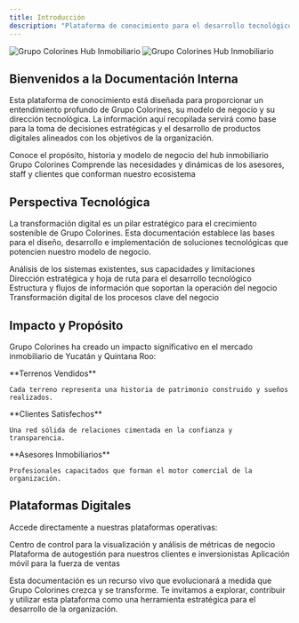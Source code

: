 ```yaml
---
title: Introducción
description: "Plataforma de conocimiento para el desarrollo tecnológico y estratégico del hub inmobiliario"
---
```


<img
  className="block dark:hidden rounded-lg"
  src="/images/hero.webp"
  alt="Grupo Colorines Hub Inmobiliario"
/>
<img
  className="hidden dark:block rounded-lg" 
  src="/images/hero.webp"
  alt="Grupo Colorines Hub Inmobiliario"
/>

## Bienvenidos a la Documentación Interna

Esta plataforma de conocimiento está diseñada para proporcionar un entendimiento profundo de Grupo Colorines, su modelo de negocio y su dirección tecnológica. La información aquí recopilada servirá como base para la toma de decisiones estratégicas y el desarrollo de productos digitales alineados con los objetivos de la organización.

<CardGroup cols={2}>
  <Card
    title="Entender la Organización"
    icon="building"
    href="/introduccion/que-es-colorines"
  >
    Conoce el propósito, historia y modelo de negocio del hub inmobiliario Grupo Colorines
  </Card>
  <Card
    title="Explorar el Ecosistema"
    icon="users"
    href="/ecosistema/usuarios"
  >
    Comprende las necesidades y dinámicas de los asesores, staff y clientes que conforman nuestro ecosistema
  </Card>
</CardGroup>

## Perspectiva Tecnológica

La transformación digital es un pilar estratégico para el crecimiento sostenible de Grupo Colorines. Esta documentación establece las bases para el diseño, desarrollo e implementación de soluciones tecnológicas que potencien nuestro modelo de negocio.

<CardGroup cols={2}>
  <Card
    title="Estado Actual"
    icon="chart-network"
    href="/plataforma-actual/diagnostico-sistemas"
  >
    Análisis de los sistemas existentes, sus capacidades y limitaciones
  </Card>
  <Card
    title="Visión de Futuro"
    icon="binoculars"
    href="/vision-tecnologica/estrategia-digital"
  >
    Dirección estratégica y hoja de ruta para el desarrollo tecnológico
  </Card>
  <Card
    title="Arquitectura de Datos"
    icon="database"
    href="/arquitectura-datos/modelo-datos"
  >
    Estructura y flujos de información que soportan la operación del negocio
  </Card>
  <Card
    title="Procesos Digitales"
    icon="gears"
    href="/procesos-digitales/digitalizacion-ventas"
  >
    Transformación digital de los procesos clave del negocio
  </Card>
</CardGroup>

## Impacto y Propósito

Grupo Colorines ha creado un impacto significativo en el mercado inmobiliario de Yucatán y Quintana Roo:

<CardGroup cols={3}>
  <Card
    title="16,016"
    icon="chart-line"
  >
    **Terrenos Vendidos**
    
    Cada terreno representa una historia de patrimonio construido y sueños realizados.
  </Card>
  <Card
    title="12,568"
    icon="handshake"
  >
    **Clientes Satisfechos**
    
    Una red sólida de relaciones cimentada en la confianza y transparencia.
  </Card>
  <Card
    title="800"
    icon="user-tie"
  >
    **Asesores Inmobiliarios**
    
    Profesionales capacitados que forman el motor comercial de la organización.
  </Card>
</CardGroup>

## Plataformas Digitales

Accede directamente a nuestras plataformas operativas:

<CardGroup cols={3}>
  <Card
    title="Dashboard"
    icon="chart-simple"
    href="https://dashboard.grupocolorines.mx/"
  >
    Centro de control para la visualización y análisis de métricas de negocio
  </Card>
  <Card
    title="Portal del Cliente"
    icon="user"
    href="https://portaldelcliente.grupocolorines.mx"
  >
    Plataforma de autogestión para nuestros clientes e inversionistas
  </Card>
  <Card
    title="App Asesor"
    icon="mobile-screen"
    href="https://appasesor.grupocolorines.mx/"
  >
    Aplicación móvil para la fuerza de ventas
  </Card>
</CardGroup>

Esta documentación es un recurso vivo que evolucionará a medida que Grupo Colorines crezca y se transforme. Te invitamos a explorar, contribuir y utilizar esta plataforma como una herramienta estratégica para el desarrollo de la organización.
